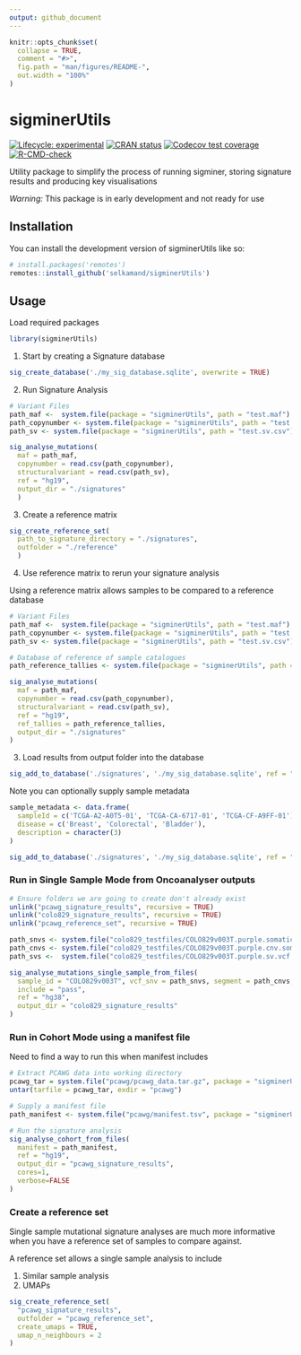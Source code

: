 ```yaml
---
output: github_document
---
```


<!-- README.md is generated from README.Rmd. Please edit that file -->

```r
knitr::opts_chunk$set(
  collapse = TRUE,
  comment = "#>",
  fig.path = "man/figures/README-",
  out.width = "100%"
)
```

# sigminerUtils

<!-- badges: start -->
[![Lifecycle: experimental](https://img.shields.io/badge/lifecycle-experimental-orange.svg)](https://lifecycle.r-lib.org/articles/stages.html#experimental)
[![CRAN status](https://www.r-pkg.org/badges/version/sigminerUtils)](https://CRAN.R-project.org/package=sigminerUtils)
[![Codecov test coverage](https://codecov.io/gh/selkamand/sigminerUtils/branch/master/graph/badge.svg)](https://app.codecov.io/gh/selkamand/sigminerUtils?branch=master)
[![R-CMD-check](https://github.com/selkamand/sigminerUtils/actions/workflows/R-CMD-check.yaml/badge.svg)](https://github.com/selkamand/sigminerUtils/actions/workflows/R-CMD-check.yaml)
<!-- badges: end -->


Utility package to simplify the process of running sigminer, storing signature results and producing key visualisations

*Warning:* This package is in early development and not ready for use


## Installation

You can install the development version of sigminerUtils like so:

``` r
# install.packages('remotes')
remotes::install_github('selkamand/sigminerUtils')
```

## Usage

Load required packages

```r
library(sigminerUtils)
```

1. Start by creating a Signature database

```r
sig_create_database('./my_sig_database.sqlite', overwrite = TRUE)
```


2. Run Signature Analysis

```r
# Variant Files
path_maf <-  system.file(package = "sigminerUtils", path = "test.maf") 
path_copynumber <- system.file(package = "sigminerUtils", path = "test.copynumber.csv") 
path_sv <- system.file(package = "sigminerUtils", path = "test.sv.csv") 

sig_analyse_mutations(
  maf = path_maf, 
  copynumber = read.csv(path_copynumber),
  structuralvariant = read.csv(path_sv),
  ref = "hg19", 
  output_dir = "./signatures"
  )
```

3. Create a reference matrix

```r
sig_create_reference_set(
  path_to_signature_directory = "./signatures",
  outfolder = "./reference"
  )
```



4. Use reference matrix to rerun your signature analysis

Using a reference matrix allows samples to be compared to a reference database

```r
# Variant Files
path_maf <-  system.file(package = "sigminerUtils", path = "test.maf")
path_copynumber <- system.file(package = "sigminerUtils", path = "test.copynumber.csv") 
path_sv <- system.file(package = "sigminerUtils", path = "test.sv.csv") 

# Database of reference of sample catalogues
path_reference_tallies <- system.file(package = "sigminerUtils", path = "reference/refmatrix.tally.parquet")

sig_analyse_mutations(
  maf = path_maf, 
  copynumber = read.csv(path_copynumber),
  structuralvariant = read.csv(path_sv),
  ref = "hg19", 
  ref_tallies = path_reference_tallies,
  output_dir = "./signatures"
)

```


3. Load results from output folder into the database

```r
sig_add_to_database('./signatures', './my_sig_database.sqlite', ref = "hg19")
```
Note you can optionally supply sample metadata

```r
sample_metadata <- data.frame(
  sampleId = c('TCGA-A2-A0T5-01', 'TCGA-CA-6717-01', 'TCGA-CF-A9FF-01'),
  disease = c('Breast', 'Colorectal', 'Bladder'),
  description = character(3)
)

sig_add_to_database('./signatures', './my_sig_database.sqlite', ref = "hg19", metadata = sample_metadata)
```


### Run in Single Sample Mode from Oncoanalyser outputs

```r

# Ensure folders we are going to create don't already exist
unlink("pcawg_signature_results", recursive = TRUE)
unlink("colo829_signature_results", recursive = TRUE)
unlink("pcawg_reference_set", recursive = TRUE)
```

```r
path_snvs <- system.file("colo829_testfiles/COLO829v003T.purple.somatic.vcf.gz", package = "sigminerUtils")
path_cnvs <- system.file("colo829_testfiles/COLO829v003T.purple.cnv.somatic.tsv", package = "sigminerUtils")
path_svs <-  system.file("colo829_testfiles/COLO829v003T.purple.sv.vcf.gz", package = "sigminerUtils")

sig_analyse_mutations_single_sample_from_files(
  sample_id = "COLO829v003T", vcf_snv = path_snvs, segment = path_cnvs, vcf_sv = path_svs,
  include = "pass",
  ref = "hg38",
  output_dir = "colo829_signature_results"
)
```


### Run in Cohort Mode using a manifest file

Need to find a way to run this when manifest includes 

```r
# Extract PCAWG data into working directory
pcawg_tar = system.file("pcawg/pcawg_data.tar.gz", package = "sigminerUtils")
untar(tarfile = pcawg_tar, exdir = "pcawg")

# Supply a manifest file
path_manifest <- system.file("pcawg/manifest.tsv", package = "sigminerUtils")

# Run the signature analysis
sig_analyse_cohort_from_files(
  manifest = path_manifest,
  ref = "hg19",
  output_dir = "pcawg_signature_results", 
  cores=1, 
  verbose=FALSE
) 
```

### Create a reference set

Single sample mutational signature analyses are much more informative when you
have a reference set of samples to compare against.

A reference set allows a single sample analysis to include

1. Similar sample analysis
2. UMAPs

```r
sig_create_reference_set(
  "pcawg_signature_results", 
  outfolder = "pcawg_reference_set", 
  create_umaps = TRUE, 
  umap_n_neighbours = 2
)
```
